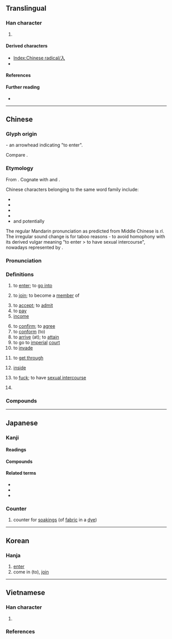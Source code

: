 {{also|人|𠆢|八|ㅅ}}
{{character info/new}}
{{commonscat}}
==Translingual==
{{CJKV-forms|入|入|入|入}}
{{stroke order|type=animate}}

===Han character===
{{Han char|rn=11|rad=入|as=00|sn=2|four=80000|canj=OH|ids=⿹乀丿}}

# {{mul-kangxi radical-def}}

====Derived characters====
* [[Index:Chinese radical/入]]
* {{l|mul|[[𡆣]], [[込]], [[扖]], [[杁]], [[鳰]]}}

====References====
{{Han ref|kx=0125.320|dkj=01415|dj=0266.180|hdz=10102.010|uh=5165}}

====Further reading====
* {{wikidatalite|Q3594935|入}}

----

==Chinese==
{{zh-forms}}

===Glyph origin===
{{Han etyl}}
{{liushu|i}} - an arrowhead indicating "to enter".

Compare {{zh-l|人}}.

===Etymology===
From {{inh|zh|sit-pro|*nup ~ nip}}. Cognate with {{cog|bo|ནུབ||to fall (gradually), sink, to set; to decay, to decline}} and {{cog|my|နိပ်||to decline (e.g. price); to be suppressed, to settle, to be quelled}}.

Chinese characters belonging to the same word family include:
* {{och-l|納|to make enter}}
* {{och-l|內|inside}}
* {{och-l|軜|reins on the inside of the horse}}
* {{och-l|妠|to marry (a girl)}}
* and potentially {{etyl|yue|-}} {{zh-m|*擸|tr=laap3|to bring together, to collect}}

The regular Mandarin pronunciation as predicted from Middle Chinese is ''rì''. The irregular sound change is for taboo reasons - to avoid homophony with its derived vulgar meaning "to enter > to have sexual intercourse", nowadays represented by {{zh-l|日}}.

===Pronunciation===
{{zh-pron
|m=rù
|m-s=ru2/ri2
|dg=ву1
|c=jap6
|c-t=yip5
|g=liit6
|h=pfs=ngi̍p;gd=ngib6
|j=rueh4
|mb=nì
|md=ĭk/nĭk
|md_note=ĭk - literary; nĭk - vernacular
|mn=zz,kh:ji̍p/xm,qz,tp:li̍p
|mn-t=rib8
|w=5zeq,5nyiq
|w_note=5zeq - literary; 5nyiq - vernacular
|x=y6
|mc=y
|oc=y
|ma=y
|cat=v,n
}}

===Definitions===
{{zh-hanzi}}

# to [[enter]]; to [[go into]]
#: {{zh-syn|進}}
#: {{zh-ant|出}}
# to [[join]]; to become a [[member]] of
#: {{zh-x|加入|to join}}
# to [[accept]]; to [[admit]]
# to [[pay]]
# [[income]]
#: {{zh-x|收入|income}}
#: {{zh-x|歲入|annual '''income'''}}
# to [[confirm]]; to [[agree]]
# to [[conform]] (to)
# to [[arrive]] (at); to [[attain]]
# to go to [[imperial]] [[court]]
# to [[invade]]
# {{lb|zh|telephony}} to [[get through]]
#: {{zh-syn|通}}
# {{lb|zh|Cantonese}} [[inside]]
# {{lb|zh|dialectal Mandarin|dialectal Wu|vulgar}} to [[fuck]]; to have [[sexual intercourse]]
#: {{zh-syn|日}}
# {{zh-abbrev|入聲|the {{w|checked tone}}}}

===Compounds===
{{zh-der|不入虎穴，焉得虎子|並入|中入|乘虛而入|介入|代入|低入|低收入|併入|入不敷出|入世|入伍|入伍生|入伙|入住|入侵|入侵者|入口|入口頁|入味|入土|入土為安|入場|入場券|入場式|入場費|入境|入境問俗|入境簽證|入境隨俗|入夜|入學|入學率|入座|入微|入情入理|入手|入時|入會|入木三分|入樽|入殮|入海口|入涅|入獄|入盟|入眠|入睡|入神|入籍|入聖|入聯|入聲|入肉|入股|入藥|入迷|入道|入選|入鄉隨俗|入門|入門課程|入關|入院|入風口|入黨|侵入|傳入|再入|准入|凹入|出入|切入|列入|加入|匯入|吸入|單刀直入|四捨五入|固定收入|國民收入|地租收入|墜入|存入|封入|導入|嵌入|市場準入|平均收入|年收入|引入|悟入|慎入|投入|拉入|捲入|排入|插入|擠入|攝入|收入|攻入|敲入|月收入|格格不入|步入|歲入|歸入|毛收入|沁入|注入|流入|浸入|淨收入|深入|混入|滲入|潛入|營業收入|病從口入|登入|破門而入|禁止駛入|簽入|納入|總收入|考入|落入|融入|衝入|裝入|走入|載入|輸入|轉入|進入|遷入|選入|錄入|鍵入|闌入|闖入|陷入|靜脈注入|駛入|陰入|入贅|入冬|入秋|陽入|入來|入格|押入}}

{{zh-cat|Elementary}}

----

==Japanese==
{{attention|ja}}

===Kanji===
{{ja-kanji|grade=1|rs=入00}}

====Readings====
{{ja-readings
|goon=にゅう<にふ
|kanon=じゅう<じふ
|kanyoon=じゅ, にっ<にふ
|kun=い-る, い-り, い-れる, はい-る<はひ-る
|nanori=いり, いる, しお, しほ, なり
}}

====Compounds====
{{col4-u|ja
|{{ja-r|圧%入|あつ%にゅう}}
|{{ja-r|移%入|い%にゅう}}
|{{ja-r|介%入|かい%にゅう}}
|{{ja-r|加%入|か%にゅう}}
|{{ja-r|陥%入|かん%にゅう}}
|{{ja-r|観%入|かん%にゅう}}
|{{ja-r|嵌%入|かん%にゅう}}
|{{ja-r|貫%入|かん%にゅう}}
|{{ja-r|記%入|き%にゅう}}
|{{ja-r|吸%入|きゅう%にゅう}}
|{{ja-r|工%具%入|こう%ぐ%いれ}}
|{{ja-r|購%入|こう%にゅう}}
|{{ja-r|混%入|こん%にゅう}}
|{{ja-r|悟%入|ご%にゅう}}
|{{ja-r|塵%入|ごみ%いれ}}
|{{ja-r|歳%入|さい%にゅう}}
|{{ja-r|算%入|さん%にゅう}}
|{{ja-r|参%入|さん%にゅう}}
|{{ja-r|四%捨%五%入|し%しゃ% ご%にゅう}}
|{{ja-r|収%入|しゅう%にゅう}}
|{{ja-r|出%入|しゅつ%にゅう}}
|{{ja-r|新%入|しん%にゅう}}
|{{ja-r|侵%入|しん%にゅう}}
|{{ja-r|進%入|しん%にゅう}}
|{{ja-r|浸%入|しん%にゅう}}
|{{ja-r|切%入|せつ%にゅう}}
|{{ja-r|先%入|せん%にゅう}}
|{{ja-r|潜%入|せん%にゅう}}
|{{ja-r|挿%入|そう%にゅう}}
|{{ja-r|単%刀%直%入|たん%とう%ちょく%にゅう}}
|{{ja-r|代%入|だい%にゅう}}
|{{ja-r|注%入|ちゅう%にゅう}}
|{{ja-r|闖%入|ちん%にゅう}}
|{{ja-r|転%入|てん%にゅう}}
|{{ja-r|投%入|とう%にゅう}}
|{{ja-r|突%入|とつ%にゅう}}
|{{ja-r|導%入|どう%にゅう}}
|{{ja-r|納%入|のう%にゅう}}
|{{ja-r|搬%入|はん%にゅう}}
|{{ja-r|場%所%入|ば%しょ%いり}}
|{{ja-r|一%入|ひと%しお}}
|{{ja-r|平%上%去%入|ひょう%じょう%きょ%にゅう}}
|{{ja-r|封%入|ふう%にゅう}}
|{{ja-r|編%入|へん%にゅう}}
|{{ja-r|没%入|ぼつ%にゅう}}
|{{ja-r|申%入|もうし%いれ}}
|{{ja-r|輸%入|ゆ%にゅう}}
|{{ja-r|濫%入|らん%にゅう}}
|{{ja-r|乱%入|らん%にゅう}}
|{{ja-r|流%入|りゅう%にゅう}}
|{{ja-r|弯%入|わん%にゅう}}
|{{ja-r|彎%入|わん%にゅう}}
|{{ja-r|湾%入|わん%にゅう}}
|{{ja-r|押%入|おし%いれ}}
|{{ja-r|婿%入|むこ%いり}}
|{{ja-r|入%会|にゅう%かい}}
|{{ja-r|立%入%禁%止|たち%.いり%きん%し}}
|{{ja-r|入%口|いり%ぐち}}
|{{ja-r|入%江|いり%え}}
|{{ja-r|嫁%入%道%中|よめ%いり%どう%ちゅう}}
|{{ja-r|入%日|いり%ひ}}
|{{ja-r|入%母%屋|いり%も%や}}
|{{ja-r|入%婿|いり%むこ}}
|{{ja-r|入り%目|いり%め}}
|{{ja-r|入%墨|いれ%ずみ}}
|{{ja-r|入%院|にゅう%いん}}
|{{ja-r|入%営|にゅう%えい}}
|{{ja-r|入%園|にゅう%えん}}
|{{ja-r|入%苑|にゅう%えん}}
|{{ja-r|入%荷|にゅう%か}}
|{{ja-r|入%海|いり%うみ}}
|{{ja-r|入%閣|にゅう%かく}}
|{{ja-r|入%学|にゅう%がく}}
|{{ja-r|入%掛|いれ%かけ}}
|{{ja-r|入%棺|にゅう%かん}}
|{{ja-r|入%監|にゅう%かん}}
|{{ja-r|入%居|にゅう%きょ}}
|{{ja-r|入%渠|にゅう%きょ}}
|{{ja-r|入%漁|にゅう%ぎょ}}
|{{ja-r|入%京|にゅう%きょう}}
|{{ja-r|入%境|にゅう%きょう}}
|{{ja-r|入%金|にゅう%きん}}
|{{ja-r|入%庫|にゅう%こ}}
|{{ja-r|入%御|にゅう%ご}}
|{{ja-r|入%交|いり%まじり}}
|{{ja-r|入%坑|にゅう%こう}}
|{{ja-r|入%校|にゅう%こう}}
|{{ja-r|入%港|にゅう%こう}}
|{{ja-r|入%稿|にゅう%こう}}
|{{ja-r|入%貢|にゅう%こう}}
|{{ja-r|入%国|にゅう%こく}}
|{{ja-r|入%獄|にゅう%ごく}}
|{{ja-r|入%魂|にゅう%こん}}
|{{ja-r|入%札|にゅう%さつ}}
|{{ja-r|入%試|にゅう%し}}
|{{ja-r|入%歯|いれ%ば}}
|{{ja-r|入%室|にゅう%しつ}}
|{{ja-r|入%質|にゅう%しち}}
|{{ja-r|入%舎|にゅう%しゃ}}
|{{ja-r|入%射|にゅう%しゃ}}
|{{ja-r|入%社|にゅう%しゃ}}
|{{ja-r|入%寂|にゅう%じゃく}}
|{{ja-r|入%手|にゅう%しゅ}}
|{{ja-r|入%塾|にゅう%じゅく}}
|{{ja-r|入%所|にゅう%しょ}}
|{{ja-r|入%賞|にゅう%しょう}}
|{{ja-r|入%城|にゅう%じょう}}
|{{ja-r|入%場|にゅう%じょう}}
|{{ja-r|入%植|にゅう%しょく}}
|{{ja-r|入%神|にゅう%しん}}, {{ja-r|入%伸|にゅう%しん}}
|{{ja-r|入%信|にゅう%しん}}
|{{ja-r|入%水|じゅ%すい}}, {{ja-r|入%水|にゅう%すい}}
|{{ja-r|入%声|にっ%しょう}}
|{{ja-r|入%籍|にゅう%せき}}
|{{ja-r|入%船|にゅう%せん}}, {{ja-r|入%船|いり%ふね}}, {{ja-r|入%船|^いり%ふね}}
|{{ja-r|入%選|にゅう%せん}}
|{{ja-r|入%相|いり%あい}}
|{{ja-r|入%隊|にゅう%たい}}
|{{ja-r|入%団|にゅう%だん}}
|{{ja-r|入%朝|にゅう%ちょう}}
|{{ja-r|入%超|にゅう%ちょう}}
|{{ja-r|入%津|にゅう%しん}}
|{{ja-r|入%定|にゅう%じょう}}
|{{ja-r|入%廷|にゅう%たい}}
|{{ja-r|入%電|にゅう%でん}}
|{{ja-r|入%党|にゅう%とう}}
|{{ja-r|入%唐|にっ%とう}}
|{{ja-r|入%湯|にゅう%とう}}
|{{ja-r|入%道|にゅう%どう}}
|{{ja-r|入%内|じゅ%だい}}
|{{ja-r|入%念|にゅう%ねん}}
|{{ja-r|入梅|つゆいり}}, {{ja-r|入%梅|にゅう%ばい}}
|{{ja-r|入%費|にゅう%ひ}}
|{{ja-r|入%夫|にゅう%ふ}}
|{{ja-r|入%府|にゅう%ふ}}
|{{ja-r|入%部|にゅう%ぶ}}
|{{ja-r|入%仏|にゅう%ぶつ}}
|{{ja-r|入%物|いれ%もの}}
|{{ja-r|入%幕|にゅう%まく}}
|{{ja-r|入%滅|にゅう%めつ}}
|{{ja-r|入%綿|いれ%わた}}
|{{ja-r|入%木|にゅう%ぼく}}
|{{ja-r|入%門|にゅう%もん}}
|{{ja-r|入%用|にゅう%よう}}
|{{ja-r|入%浴|にゅう%よく}}
|{{ja-r|入%来|にゅう%らい}}
|{{ja-r|入%洛|じゅ%らく}}, {{ja-r|入%洛|にゅう%らく}}
|{{ja-r|入%力|にゅう%りょく}}
|{{ja-r|入%牢|にゅう%ろう}}
|{{ja-r|入%冦|にゅう%こう}}
|{{ja-r|入%寇|にゅう%こう}}
|{{ja-r|入%鋏|にゅう%きょう}}
}}

====Related terms====
* {{l|ja|入る}}
* {{l|ja|入れる}}
* {{l|ja|入り}}

===Counter===
{{ja-pos|しお|counter}}

# {{lb|ja|archaic|sort=しお}} counter for [[soaking]]s (of [[fabric]] in a [[dye]])

----

==Korean==
{{attention|ko}}

===Hanja===
{{ko-hanja/new|들|입}}

# [[enter]]
# come in (to), [[join]]

----

==Vietnamese==
{{attention|vi}}

===Han character===
{{vi-readings|rs=入00
|hanviet=nhập-tdcndg;tdcntd;gdhn
|phienthiet=
|nom=nhập-tdcntd;gdhn, nhạp-gdhn;btcn, nhấp-tdcndg, nhắp-tdcndg, vào-tdcndg, nhép-gdhn, nhẹp-gdhn
}}

# {{han tu form of|nhập|to [[enter]]; to [[join]]}}

===References===
<references/>

[[Category:CJKV radicals| ]]